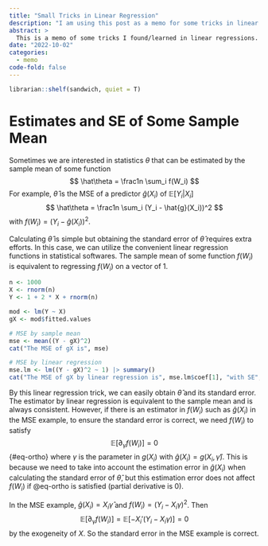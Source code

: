 ```yaml
---
title: "Small Tricks in Linear Regression"
description: "I am using this post as a memo for some tricks in linear regressions."
abstract: >
  This is a memo of some tricks I found/learned in linear regressions.
date: "2022-10-02"
categories:
  - memo
code-fold: false
---
```



```r
librarian::shelf(sandwich, quiet = T)
```

# Estimates and SE of Some Sample Mean

Sometimes we are interested in statistics $\theta$ that can be estimated by the sample mean of some function
$$
\hat\theta = \frac1n \sum_i f(W_i)
$$
For example, $\hat\theta$ is the MSE of a predictor $\hat{g}(X_i)$ of $\mathbb{E}[Y_i|X_i]$
$$
\hat\theta = \frac1n \sum_i (Y_i - \hat{g}(X_i))^2
$$
with $f(W_i) = (Y_i - \hat{g}(X_i))^2$.

Calculating $\hat\theta$ is simple but obtaining the standard error of $\hat\theta$ requires extra efforts. In this case, we can utilize the convenient linear regression functions in statistical softwares. The sample mean of some function $f(W_i)$ is equivalent to regressing $f(W_i)$ on a vector of $1$.

```r

n <- 1000
X <- rnorm(n)
Y <- 1 + 2 * X + rnorm(n)

mod <- lm(Y ~ X)
gX <- mod$fitted.values

# MSE by sample mean 
mse <- mean((Y - gX)^2)
cat("The MSE of gX is", mse)

# MSE by linear regression
mse.lm <- lm((Y - gX)^2 ~ 1) |> summary()
cat("The MSE of gX by linear regression is", mse.lm$coef[1], "with SE", mse.lm$coef[2])
```

By this linear regression trick, we can easily obtain $\hat\theta$ and its standard error. The estimator by linear regression is equivalent to the sample mean and is always consistent. However, if there is an estimator in $f(W_i)$ such as $\hat{g}(X_i)$ in the MSE example, to ensure the standard error is correct, we need $f(W_i)$ to satisfy
$$
\mathbb{E}[\partial_\gamma f(W_i)] = 0
$$ {#eq-ortho}
where $\gamma$ is the parameter in $g(X_i)$ with $\hat{g}(X_i) = g(X_i, \hat\gamma)$. This is because we need to take into account the estimation error in $\hat{g}(X_i)$ when calculating the standard error of $\hat\theta$, but this estimation error does not affect $f(W_i)$ if @eq-ortho is satisfied (partial derivative is 0).

In the MSE example, $\hat{g}(X_i) = X_i\hat\gamma$ and $f(W_i) = (Y_i - X_i\gamma)^2$. Then
$$
\mathbb{E}[\partial_\gamma f(W_i)] = \mathbb{E}[-X_i'(Y_i - X_i\gamma)] = 0
$$
by the exogeneity of $X$. So the standard error in the MSE example is correct.




